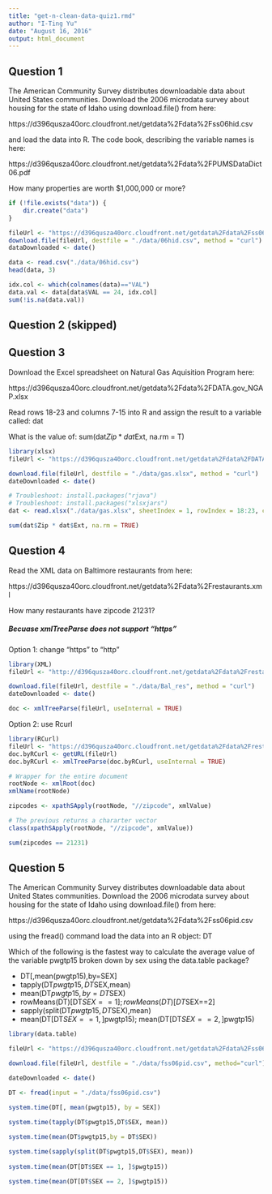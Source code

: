 ```yaml
---
title: "get-n-clean-data-quiz1.rmd"
author: "I-Ting Yu"
date: "August 16, 2016"
output: html_document
---
```


## Question 1
The American Community Survey distributes downloadable data about United States communities. Download the 2006 microdata survey about housing for the state of Idaho using download.file() from here:

https://d396qusza40orc.cloudfront.net/getdata%2Fdata%2Fss06hid.csv

and load the data into R. The code book, describing the variable names is here:

https://d396qusza40orc.cloudfront.net/getdata%2Fdata%2FPUMSDataDict06.pdf

How many properties are worth $1,000,000 or more?

```r
if (!file.exists("data")) {
    dir.create("data")
}

fileUrl <- "https://d396qusza40orc.cloudfront.net/getdata%2Fdata%2Fss06hid.csv"
download.file(fileUrl, destfile = "./data/06hid.csv", method = "curl")
dataDownloaded <- date()

data <- read.csv("./data/06hid.csv")
head(data, 3)

idx.col <- which(colnames(data)=="VAL")
data.val <- data[data$VAL == 24, idx.col]
sum(!is.na(data.val))

```

## Question 2 (skipped)  

## Question 3
Download the Excel spreadsheet on Natural Gas Aquisition Program here:  

https://d396qusza40orc.cloudfront.net/getdata%2Fdata%2FDATA.gov_NGAP.xlsx

Read rows 18-23 and columns 7-15 into R and assign the result to a variable called: dat  

What is the value of: sum(dat$Zip * dat$Ext, na.rm = T)

```r
library(xlsx)
fileUrl <- "https://d396qusza40orc.cloudfront.net/getdata%2Fdata%2FDATA.gov_NGAP.xlsx"

download.file(fileUrl, destfile = "./data/gas.xlsx", method = "curl")
dateDownloaded <- date()

# Troubleshoot: install.packages("rjava")
# Troubleshoot: install.packages("xlsxjars")
dat <- read.xlsx("./data/gas.xlsx", sheetIndex = 1, rowIndex = 18:23, colIndex = 7:15 )

sum(dat$Zip * dat$Ext, na.rm = TRUE)
```

## Question 4
Read the XML data on Baltimore restaurants from here:

https://d396qusza40orc.cloudfront.net/getdata%2Fdata%2Frestaurants.xml

How many restaurants have zipcode 21231?

##### Becuase xmlTreeParse does not support "https"
Option 1: change "https" to "http"
```r
library(XML)
fileUrl <- "http://d396qusza40orc.cloudfront.net/getdata%2Fdata%2Frestaurants.xml"

download.file(fileUrl, destfile = "./data/Bal_res", method = "curl")
dateDownloaded <- date()

doc <- xmlTreeParse(fileUrl, useInternal = TRUE)

```

Option 2: use Rcurl
```r
library(RCurl)
fileUrl <- "https://d396qusza40orc.cloudfront.net/getdata%2Fdata%2Frestaurants.xml"
doc.byRCurl <- getURL(fileUrl)
doc.byRCurl <- xmlTreeParse(doc.byRCurl, useInternal = TRUE)

```

```r
# Wrapper for the entire document 
rootNode <- xmlRoot(doc)
xmlName(rootNode)

zipcodes <- xpathSApply(rootNode, "//zipcode", xmlValue)

# The previous returns a chararter vector 
class(xpathSApply(rootNode, "//zipcode", xmlValue))

sum(zipcodes == 21231)

```

## Question 5
The American Community Survey distributes downloadable data about United States communities. Download the 2006 microdata survey about housing for the state of Idaho using download.file() from here:

https://d396qusza40orc.cloudfront.net/getdata%2Fdata%2Fss06pid.csv

using the fread() command load the data into an R object: DT

Which of the following is the fastest way to calculate the average value of the variable pwgtp15 broken down by sex using the data.table package?

* DT[,mean(pwgtp15),by=SEX]
* tapply(DT$pwgtp15,DT$SEX,mean)
* mean(DT$pwgtp15,by=DT$SEX)
* rowMeans(DT)[DT$SEX==1]; rowMeans(DT)[DT$SEX==2]
* sapply(split(DT$pwgtp15,DT$SEX),mean)
* mean(DT[DT$SEX==1,]$pwgtp15); mean(DT[DT$SEX==2,]$pwgtp15)

```r
library(data.table)

fileUrl <- "https://d396qusza40orc.cloudfront.net/getdata%2Fdata%2Fss06pid.csv"

download.file(fileUrl, destfile = "./data/fss06pid.csv", method="curl")

dateDownloaded <- date()
```

```r
DT <- fread(input = "./data/fss06pid.csv")

system.time(DT[, mean(pwgtp15), by = SEX])

system.time(tapply(DT$pwgtp15,DT$SEX, mean))
  
system.time(mean(DT$pwgtp15,by = DT$SEX))

system.time(sapply(split(DT$pwgtp15,DT$SEX), mean))
  
system.time(mean(DT[DT$SEX == 1, ]$pwgtp15))

system.time(mean(DT[DT$SEX == 2, ]$pwgtp15))

```





